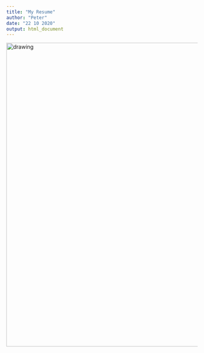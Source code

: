 ```yaml
---
title: "My Resume"
author: "Peter"
date: "22 10 2020"
output: html_document
---
```


<img src="CV.jpg" alt="drawing" width="800"/>

